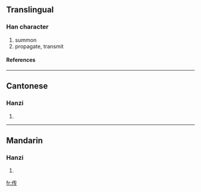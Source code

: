 {{see|傳}}

==Translingual==
===Han character===
{{Han char|rn=9|rad=人|as=04|sn=6|four=|canj=人手弓戈 (OQNI)}}
# summon
# propagate, transmit
====References====
{{Han ref|kx=0096.121|hdz=10117.170|uh=4F20|ud=20256}}
----
==Cantonese==
===Hanzi===
{{yue-hanzi|jyut=|y=chyun4}}
# {{defn|Cantonese}}
----
==Mandarin==
===Hanzi===
{{cmn-hanzi|tra=傳|pin=[[chuán]] ([[chuan2]])|wg=ch'uan<sup>2</sup>}}
# {{defn|Mandarin}}




[[fr:传]]